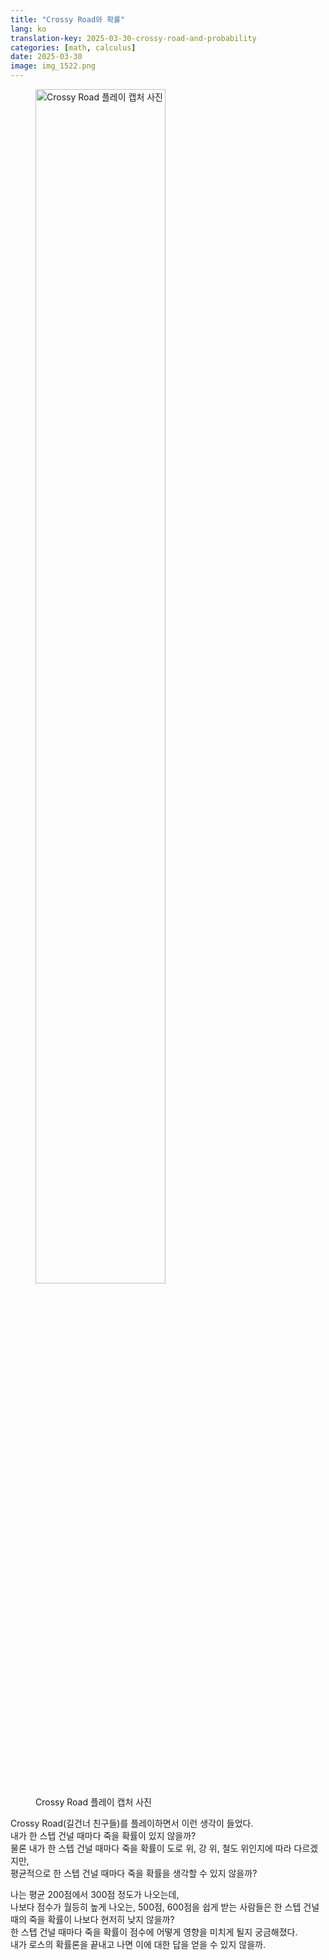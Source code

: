 ```yaml
---
title: "Crossy Road와 확률"
lang: ko
translation-key: 2025-03-30-crossy-road-and-probability
categories: [math, calculus]
date: 2025-03-30
image: img_1522.png
---
```

![Crossy Road 플레이 캡처 사진](img_1522.png){width=70% fig-align="center"}

Crossy Road(길건너 친구들)를 플레이하면서 이런 생각이 들었다.  
내가 한 스텝 건널 때마다 죽을 확률이 있지 않을까?  
물론 내가 한 스텝 건널 때마다 죽을 확률이 도로 위, 강 위, 철도 위인지에 따라 다르겠지만,  
평균적으로 한 스텝 건널 때마다 죽을 확률을 생각할 수 있지 않을까?

나는 평균 200점에서 300점 정도가 나오는데,  
나보다 점수가 월등히 높게 나오는, 500점, 600점을 쉽게 받는 사람들은 한 스텝 건널 때의 죽을 확률이 나보다 현저히 낮지 않을까?  
한 스텝 건널 때마다 죽을 확률이 점수에 어떻게 영향을 미치게 될지 궁금해졌다.  
내가 로스의 확률론을 끝내고 나면 이에 대한 답을 얻을 수 있지 않을까.